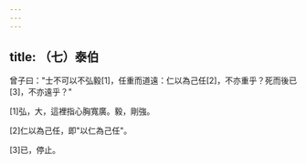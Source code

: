 ```yaml
---
---
---
```

title: （七）泰伯
---



曾子曰："士不可以不弘毅[1]，任重而道遠：仁以為己任[2]，不亦重乎？死而後已[3]，不亦遠乎？"

[1]弘，大，這裡指心胸寬廣。毅，剛強。

[2]仁以為己任，即"以仁為己任"。

[3]已，停止。